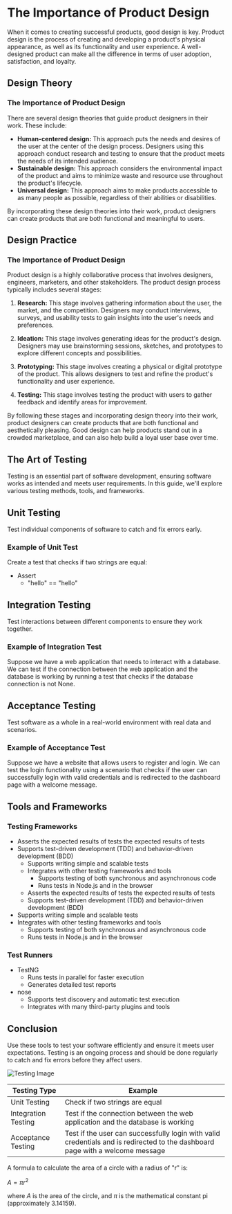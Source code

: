 # The Importance of Product Design

When it comes to creating successful products, good design is key. Product design is the process of creating and developing a product's physical appearance, as well as its functionality and user experience. A well-designed product can make all the difference in terms of user adoption, satisfaction, and loyalty.

## Design Theory
### The Importance of Product Design

There are several design theories that guide product designers in their work. These include:

- **Human-centered design:** This approach puts the needs and desires of the user at the center of the design process. Designers using this approach conduct research and testing to ensure that the product meets the needs of its intended audience.
- **Sustainable design:** This approach considers the environmental impact of the product and aims to minimize waste and resource use throughout the product's lifecycle.
- **Universal design:** This approach aims to make products accessible to as many people as possible, regardless of their abilities or disabilities.

By incorporating these design theories into their work, product designers can create products that are both functional and meaningful to users.

## Design Practice 

### The Importance of Product Design

Product design is a highly collaborative process that involves designers, engineers, marketers, and other stakeholders. The product design process typically includes several stages:

1. **Research:** This stage involves gathering information about the user, the market, and the competition. Designers may conduct interviews, surveys, and usability tests to gain insights into the user's needs and preferences.

2. **Ideation:** This stage involves generating ideas for the product's design. Designers may use brainstorming sessions, sketches, and prototypes to explore different concepts and possibilities.

3. **Prototyping:** This stage involves creating a physical or digital prototype of the product. This allows designers to test and refine the product's functionality and user experience.

4. **Testing:** This stage involves testing the product with users to gather feedback and identify areas for improvement.

By following these stages and incorporating design theory into their work, product designers can create products that are both functional and aesthetically pleasing. Good design can help products stand out in a crowded marketplace, and can also help build a loyal user base over time.

## The Art of Testing

Testing is an essential part of software development, ensuring software works as intended and meets user requirements. In this guide, we'll explore various testing methods, tools, and frameworks.

## Unit Testing

Test individual components of software to catch and fix errors early.

### Example of Unit Test

Create a test that checks if two strings are equal:

- Assert
  - "hello" == "hello"

## Integration Testing

Test interactions between different components to ensure they work together.

### Example of Integration Test

Suppose we have a web application that needs to interact with a database. We can test if the connection between the web application and the database is working by running a test that checks if the database connection is not None.

## Acceptance Testing

Test software as a whole in a real-world environment with real data and scenarios.

### Example of Acceptance Test

Suppose we have a website that allows users to register and login. We can test the login functionality using a scenario that checks if the user can successfully login with valid credentials and is redirected to the dashboard page with a welcome message.

## Tools and Frameworks

### Testing Frameworks

- Asserts the expected results of tests the expected results of tests
- Supports test-driven development (TDD) and behavior-driven development (BDD)
  - Supports writing simple and scalable tests
  - Integrates with other testing frameworks and tools
    - Supports testing of both synchronous and asynchronous code
    - Runs tests in Node.js and in the browser
  - Asserts the expected results of tests the expected results of tests
  - Supports test-driven development (TDD) and behavior-driven development (BDD)
- Supports writing simple and scalable tests
- Integrates with other testing frameworks and tools
  - Supports testing of both synchronous and asynchronous code
  - Runs tests in Node.js and in the browser

### Test Runners

- TestNG
  - Runs tests in parallel for faster execution
  - Generates detailed test reports
- nose
  - Supports test discovery and automatic test execution
  - Integrates with many third-party plugins and tools

## Conclusion

Use these tools to test your software efficiently and ensure it meets user expectations. Testing is an ongoing process and should be done regularly to catch and fix errors before they affect users.

![Testing Image](https://www.testingexcellence.com/wp-content/uploads/2016/05/Testing-Excellence-Logo.png)

| Testing Type | Example |
| --- | --- |
| Unit Testing | Check if two strings are equal |
| Integration Testing | Test if the connection between the web application and the database is working |
| Acceptance Testing | Test if the user can successfully login with valid credentials and is redirected to the dashboard page with a welcome message |

A formula to calculate the area of a circle with a radius of "r" is:

$A = \pi r^2$

where $A$ is the area of the circle, and $\pi$ is the mathematical constant pi (approximately 3.14159).

